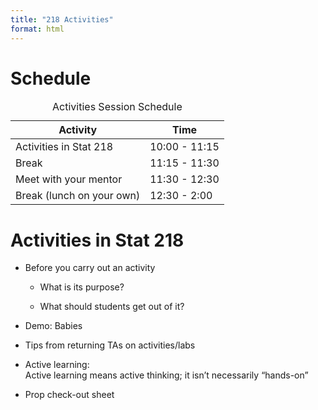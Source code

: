 ```yaml
---
title: "218 Activities"
format: html
---
```


# Schedule

| Activity                  | Time          |
|---------------------------|---------------|
| Activities in Stat 218    | 10:00 - 11:15 |
| Break                     | 11:15 - 11:30 |
| Meet with your mentor     | 11:30 - 12:30 |
| Break (lunch on your own) | 12:30 - 2:00  |

: Activities Session Schedule

# Activities in Stat 218

-   Before you carry out an activity

    -   What is its purpose?

    -   What should students get out of it?

-   Demo: Babies

-   Tips from returning TAs on activities/labs

-   Active learning:\
    Active learning means active thinking; it isn't necessarily "hands-on"

-   Prop check-out sheet
